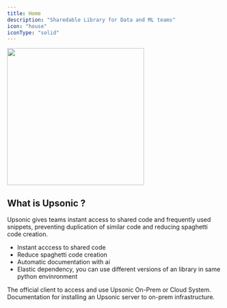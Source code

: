 ```yaml
---
title: Home
description: "Sharedable Library for Data and ML teams"
icon: "house"
iconType: "solid"
---
```



<img height="320" src="/images/hero-dark.svg"/>


## What is Upsonic ?
Upsonic gives teams instant access to shared code and frequently used snippets, preventing duplication of similar code and reducing spaghetti code creation.


- Instant acccess to shared code
- Reduce spaghetti code creation
- Automatic documentation with ai
- Elastic dependency, you can use different versions of an library in same python envinronment


<CardGroup cols={2}>
  <Card title="Client" icon="laptop" href="/client/welcome">
    The official client to access and use Upsonic On-Prem or Cloud System.
  </Card>
  <Card title="On-Prem" icon="server" href="/on-prem/welcome">
    Documentation for installing an Upsonic server to on-prem infrastructure.
  </Card>
</CardGroup>
